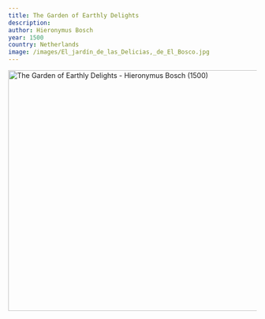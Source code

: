 ```yaml
---
title: The Garden of Earthly Delights
description:
author: Hieronymus Bosch
year: 1500
country: Netherlands
image: /images/El_jardín_de_las_Delicias,_de_El_Bosco.jpg
---
```


<Image className="w-full" width="1080" height="489" src="/images/El_jardín_de_las_Delicias,_de_El_Bosco.jpg"
       alt="The Garden of Earthly Delights - Hieronymus Bosch (1500)"
       caption="The Garden of Earthly Delights - Hieronymus Bosch (1500)"/>
